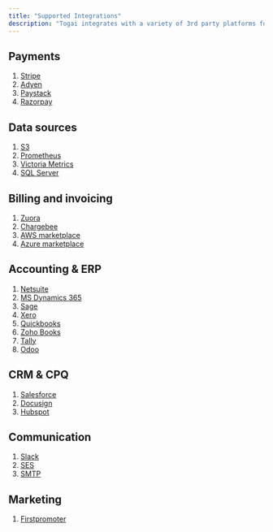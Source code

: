 ```yaml
---
title: "Supported Integrations"
description: "Togai integrates with a variety of 3rd party platforms for different use cases and requirements."
---
```


## Payments

1. [Stripe](/docs/integrations/payments/stripe)
2. [Adyen](/docs/integrations/payments/adyen)
3. [Paystack](/docs/integrations/payments/paystack)
4. [Razorpay](/docs/integrations/payments/razorpay)

## Data sources
1. [S3](/docs/integrations/data-sources/s3)
2. [Prometheus](/docs/integrations/data-sources/prometheus)
3. [Victoria Metrics](/docs/integrations/data-sources/victoria-metrics)
4. [SQL Server](/docs/integrations/data-sources/sql-server)


## Billing and invoicing
1. [Zuora](/docs/integrations/billing-and-invoicing/zuora)
2. [Chargebee](/docs/integrations/billing-and-invoicing/chargebee)
3. [AWS marketplace](/docs/integrations/billing-and-invoicing/aws-marketplace)
4. [Azure marketplace](/docs/integrations/billing-and-invoicing/azure-marketplace)

## Accounting & ERP
1. [Netsuite](/docs/integrations/accounting-and-erp/netsuite)
2. [MS Dynamics 365](/docs/integrations/accounting-and-erp/ms-dynamics)
3. [Sage](/docs/integrations/accounting-and-erp/sage)
4. [Xero](/docs/integrations/accounting-and-erp/xero)
5. [Quickbooks](/docs/integrations/accounting-and-erp/quickbooks)
6. [Zoho Books](/docs/integrations/accounting-and-erp/zohobooks)
7. [Tally](/docs/integrations/accounting-and-erp/tally)
8. [Odoo](/docs/integrations/accounting-and-erp/odoo)

## CRM & CPQ
1. [Salesforce](/docs/integrations/crm-and-cpq/salesforce)
2. [Docusign](/docs/integrations/crm-and-cpq/docusign)
3. [Hubspot](/docs/integrations/crm-and-cpq/hubspot)

## Communication
1. [Slack](/docs/integrations/communication/slack)
2. [SES](/docs/integrations/communication/ses)
3. [SMTP](/docs/integrations/communication/smtp)

## Marketing
1. [Firstpromoter](/docs/integrations/marketing/first-promoter)



